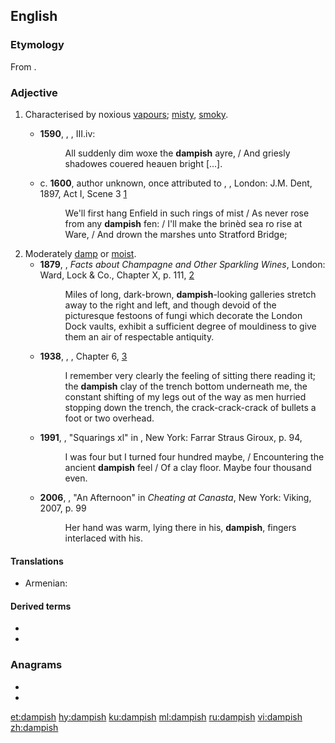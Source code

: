 ==English==

===Etymology===
From {{suffix|damp|ish|lang=en}}.

===Adjective===
{{en-adj}}

# {{lb|en|obsolete}} Characterised by noxious [[vapour]]s; [[misty]], [[smoky]].
#* '''1590''', {{w|Edmund Spenser}}, ''{{w|The Faerie Queene}}'', III.iv:
#*: All suddenly dim woxe the '''dampish''' ayre, / And griesly shadowes couered heauen bright [...].
#* c. '''1600''', author unknown, once attributed to {{w|William Shakespeare}}, ''{{w|The Merry Devil of Edmonton}}'', London: J.M. Dent, 1897, Act I, Scene 3 [https://archive.org/details/merrydevilofedmo00fabe]
#*: We'll first hang Enfield in such rings of mist / As never rose from any '''dampish''' fen: / I'll make the brinèd sea ro rise at Ware, / And drown the marshes unto Stratford Bridge;
# Moderately [[damp]] or [[moist]].
#* '''1879''', {{w|Henry Vizetelly}}, ''Facts about Champagne and Other Sparkling Wines'', London: Ward, Lock & Co., Chapter X, p. 111, [https://archive.org/details/b21528317]
#*: Miles of long, dark-brown, '''dampish'''-looking galleries stretch away to the right and left, and though devoid of the picturesque festoons of fungi which decorate the London Dock vaults, exhibit a sufficient degree of mouldiness to give them an air of respectable antiquity.
#* '''1938''', {{w|George Orwell}}, ''{{w|Homage to Catalonia}}'', Chapter 6, [http://www.gutenberg.net.au/ebooks02/0201111h.html]
#*: I remember very clearly the feeling of sitting there reading it; the '''dampish''' clay of the trench bottom underneath me, the constant shifting of my legs out of the way as men hurried stopping down the trench, the crack-crack-crack of bullets a foot or two overhead.
#* '''1991''', {{w|Seamus Heaney}}, "Squarings xl" in ''{{w|Seeing Things}}'', New York: Farrar Straus Giroux, p. 94,
#*: I was four but I turned four hundred maybe, / Encountering the ancient '''dampish''' feel / Of a clay floor. Maybe four thousand even.
#* '''2006''', {{w|William Trevor}}, "An Afternoon" in ''Cheating at Canasta'', New York: Viking, 2007, p. 99
#*: Her hand was warm, lying there in his, '''dampish''', fingers interlaced with his.

====Translations====
{{trans-top|moderately damp or moist}}
* Armenian: {{t+|hy|խոնավավուն}}
{{trans-mid}}
{{trans-bottom}}

====Derived terms====
* {{l|en|dampishly}}
* {{l|en|dampishness}}

===Anagrams===
* {{l|en|amphids}}
* {{l|en|phasmid}}

[[et:dampish]]
[[hy:dampish]]
[[ku:dampish]]
[[ml:dampish]]
[[ru:dampish]]
[[vi:dampish]]
[[zh:dampish]]
